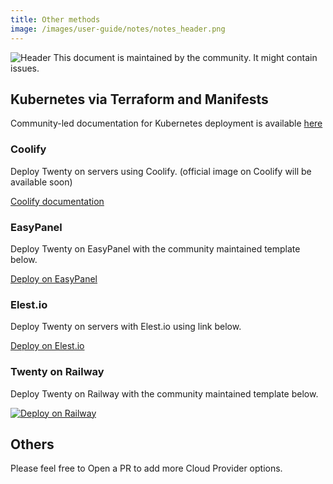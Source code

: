 ```yaml
---
title: Other methods
image: /images/user-guide/notes/notes_header.png
---
```

<Frame>
  <img src="/images/user-guide/notes/notes_header.png" alt="Header" />
</Frame>

<Warning>
  This document is maintained by the community. It might contain issues.
</Warning>

## Kubernetes via Terraform and Manifests

Community-led documentation for Kubernetes deployment is available [here](https://github.com/twentyhq/twenty/tree/main/packages/twenty-docker/k8s)

### Coolify

Deploy Twenty on servers using Coolify. (official image on Coolify will be available soon)

[Coolify documentation](https://coolify.io/docs/get-started/introduction)


### EasyPanel

Deploy Twenty on EasyPanel with the community maintained template below.

[Deploy on EasyPanel](https://easypanel.io/docs/templates/twenty)

### Elest.io

Deploy Twenty on servers with Elest.io using link below.

[Deploy on Elest.io](https://elest.io/open-source/twenty)

### Twenty on Railway

Deploy Twenty on Railway with the community maintained template below.

[![Deploy on Railway](https://railway.com/button.svg)](https://railway.com/deploy/nAL3hA)

## Others

Please feel free to Open a PR to add more Cloud Provider options.



